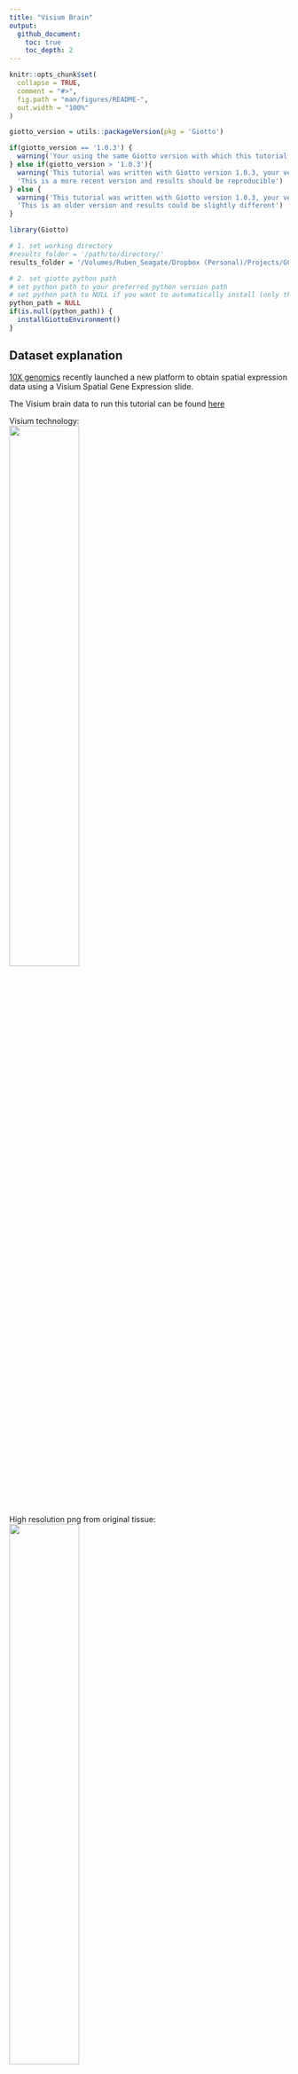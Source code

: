 ```yaml
---
title: "Visium Brain"
output:
  github_document:
    toc: true
    toc_depth: 2
---
```


<!-- mouse_cortex_1_simple.md is generated from mouse_cortex_1_simple.Rmd Please edit that file -->

```r
knitr::opts_chunk$set(
  collapse = TRUE,
  comment = "#>",
  fig.path = "man/figures/README-",
  out.width = "100%"
)
```


```r
giotto_version = utils::packageVersion(pkg = 'Giotto')

if(giotto_version == '1.0.3') {
  warning('Your using the same Giotto version with which this tutorial was written')
} else if(giotto_version > '1.0.3'){
  warning('This tutorial was written with Giotto version 1.0.3, your version is ', giotto_version, '.', 
  'This is a more recent version and results should be reproducible')
} else {
  warning('This tutorial was written with Giotto version 1.0.3, your version is ', giotto_version, '.', 
  'This is an older version and results could be slightly different')
}
```



```r
library(Giotto)

# 1. set working directory
#results_folder = '/path/to/directory/'
results_folder = '/Volumes/Ruben_Seagate/Dropbox (Personal)/Projects/GC_lab/Ruben_Dries/190225_spatial_package/Results/Visium/Brain/201226_results//'

# 2. set giotto python path
# set python path to your preferred python version path
# set python path to NULL if you want to automatically install (only the 1st time) and use the giotto miniconda environment
python_path = NULL 
if(is.null(python_path)) {
  installGiottoEnvironment()
}
```

## Dataset explanation
[10X genomics](https://www.10xgenomics.com/spatial-transcriptomics/) recently launched a new platform to obtain spatial expression data using a Visium Spatial Gene Expression slide.

The Visium brain data to run this tutorial can be found [here]( https://support.10xgenomics.com/spatial-gene-expression/datasets/1.1.0/V1_Adult_Mouse_Brain)

Visium technology:  
![](../inst/images/general_figs/visium_technology.png){ width=50% }

High resolution png from original tissue:   
![](../inst/images/mouse_Visium_brain/mouse_brain_highres.png){ width=50% } 


## Part 1: Giotto global instructions and preparations

```r
## create instructions
instrs = createGiottoInstructions(save_dir = results_folder,
                                  save_plot = TRUE,
                                  show_plot = FALSE)

## provide path to visium folder
#data_path = '/path/to/Brain_data/'
data_path = '/Volumes/Ruben_Seagate/Dropbox (Personal)/Projects/GC_lab/Ruben_Dries/190225_spatial_package/Data/Visium_data/Brain_data/'
```



## part 2: Create Giotto object & process data

```r
## directly from visium folder
visium_brain = createGiottoVisiumObject(visium_dir = data_path, expr_data = 'raw',
                                         png_name = 'tissue_lowres_image.png',
                                         gene_column_index = 2, instructions = instrs)

## update and align background image
# problem: image is not perfectly aligned
spatPlot(gobject = visium_brain, cell_color = 'in_tissue', show_image = T, point_alpha = 0.7,
         save_param = list(save_name = '2_a_spatplot_image'))

```

![](../inst/images/mouse_Visium_brain/vignette_201226/2_a_spatplot_image.png){ width=50% }  

```r
# check name
showGiottoImageNames(visium_brain) # "image" is the default name
# adjust parameters to align image (iterative approach)
visium_brain = updateGiottoImage(visium_brain, image_name = 'image',
                                  xmax_adj = 1300, xmin_adj = 1200,
                                  ymax_adj = 1100, ymin_adj = 1000)

# now it's aligned
spatPlot(gobject = visium_brain, cell_color = 'in_tissue', show_image = T, point_alpha = 0.7,
         save_param = list(save_name = '2_b_spatplot_image_adjusted'))
```

![](../inst/images/mouse_Visium_brain/vignette_201226/2_b_spatplot_image_adjusted.png){ width=50% } 

```r
## check metadata
pDataDT(visium_brain)

## compare in tissue with provided jpg
spatPlot(gobject = visium_brain, cell_color = 'in_tissue', point_size = 2,
         cell_color_code = c('0' = 'lightgrey', '1' = 'blue'),
         save_param = list(save_name = '2_c_in_tissue'))
```

![](../inst/images/mouse_Visium_brain/vignette_201226/2_c_in_tissue.png){ width=50% } 

```r
## subset on spots that were covered by tissue
metadata = pDataDT(visium_brain)
in_tissue_barcodes = metadata[in_tissue == 1]$cell_ID
visium_brain = subsetGiotto(visium_brain, cell_ids = in_tissue_barcodes)

## filter
visium_brain <- filterGiotto(gobject = visium_brain,
                              expression_threshold = 1,
                              gene_det_in_min_cells = 50,
                              min_det_genes_per_cell = 1000,
                              expression_values = c('raw'),
                              verbose = T)

## normalize
visium_brain <- normalizeGiotto(gobject = visium_brain, scalefactor = 6000, verbose = T)

## add gene & cell statistics
visium_brain <- addStatistics(gobject = visium_brain)

## visualize
spatPlot2D(gobject = visium_brain, show_image = T, point_alpha = 0.7,
           save_param = list(save_name = '2_d_spatial_locations'))
```

![](../inst/images/mouse_Visium_brain/vignette_201226/2_d_spatial_locations.png){ width=50% } 


```r
spatPlot2D(gobject = visium_brain, show_image = T, point_alpha = 0.7,
           cell_color = 'nr_genes', color_as_factor = F,
           save_param = list(save_name = '2_e_nr_genes'))

```

![](../inst/images/mouse_Visium_brain/vignette_201226/2_e_nr_genes.png){ width=50% } 


## part 3: dimension reduction

```r
## highly variable genes (HVG)
visium_brain <- calculateHVG(gobject = visium_brain,
                              save_param = list(save_name = '3_a_HVGplot'))
```

![](../inst/images/mouse_Visium_brain/vignette_201226/3_a_HVGplot.png){ width=50% } 

```r
## run PCA on expression values (default)
gene_metadata = fDataDT(visium_brain)
featgenes = gene_metadata[hvg == 'yes' & perc_cells > 3 & mean_expr_det > 0.4]$gene_ID

visium_brain <- runPCA(gobject = visium_brain, 
                       genes_to_use = featgenes, 
                       scale_unit = F, center = T, 
                       method="factominer")

screePlot(visium_brain, ncp = 30, save_param = list(save_name = '3_b_screeplot'))
```

![](../inst/images/mouse_Visium_brain/vignette_201226/3_b_screeplot.png){ width=50% } 

```r
plotPCA(gobject = visium_brain,
        save_param = list(save_name = '3_c_PCA_reduction'))
```

![](../inst/images/mouse_Visium_brain/vignette_201226/3_c_PCA_reduction.png){ width=50% } 

```r
## run UMAP and tSNE on PCA space (default)
visium_brain <- runUMAP(visium_brain, dimensions_to_use = 1:10)
plotUMAP(gobject = visium_brain,
         save_param = list(save_name = '3_d_UMAP_reduction'))
```

![](../inst/images/mouse_Visium_brain/vignette_201226/3_d_UMAP_reduction.png){ width=50% } 

```r
visium_brain <- runtSNE(visium_brain, dimensions_to_use = 1:10)
plotTSNE(gobject = visium_brain,
         save_param = list(save_name = '3_e_tSNE_reduction'))
```

![](../inst/images/mouse_Visium_brain/vignette_201226/3_e_tSNE_reduction.png){ width=50% } 



## part 4:  cluster

```r
## sNN network (default)
visium_brain <- createNearestNetwork(gobject = visium_brain, dimensions_to_use = 1:10, k = 15)
## Leiden clustering
visium_brain <- doLeidenCluster(gobject = visium_brain, resolution = 0.4, n_iterations = 1000)
plotUMAP(gobject = visium_brain,
         cell_color = 'leiden_clus', show_NN_network = T, point_size = 2.5,
         save_param = list(save_name = '4_a_UMAP_leiden'))
```


![](../inst/images/mouse_Visium_brain/vignette_201226/4_a_UMAP_leiden.png){ width=50% } 

## part 5: co-visualize

### 5.1 whole dataset
```r
# expression and spatial
spatDimPlot(gobject = visium_brain, cell_color = 'leiden_clus',
            dim_point_size = 2, spat_point_size = 2.5,
            save_param = list(save_name = '5_a_covis_leiden'))
```

![](../inst/images/mouse_Visium_brain/vignette_201226/5_a_covis_leiden.png){ width=50% } 

```r
spatDimPlot(gobject = visium_brain, cell_color = 'nr_genes', color_as_factor = F,
            dim_point_size = 2, spat_point_size = 2.5,
            save_param = list(save_name = '5_b_nr_genes'))
```

![](../inst/images/mouse_Visium_brain/vignette_201226/5_b_nr_genes.png){ width=50% } 


### 5.2 subset dataset on DG region

```r
DG_subset = subsetGiottoLocs(visium_brain, 
                             x_max = 6500, x_min = 3000,
                             y_max = -2500, y_min = -5500,
                             return_gobject = TRUE)

spatDimPlot(gobject = DG_subset, 
            cell_color = 'leiden_clus', spat_point_size = 5, 
            save_param = list(save_name = '5_c_DEG_subset'))

```

![](../inst/images/mouse_Visium_brain/vignette_201226/5_c_DEG_subset.png){ width=50% } 


## part 6: cell type marker gene detection

#### gini
```r
gini_markers_subclusters = findMarkers_one_vs_all(gobject = visium_brain,
                                                  method = 'gini',
                                                  expression_values = 'normalized',
                                                  cluster_column = 'leiden_clus',
                                                  min_genes = 20,
                                                  min_expr_gini_score = 0.5,
                                                  min_det_gini_score = 0.5)
topgenes_gini = gini_markers_subclusters[, head(.SD, 2), by = 'cluster']$genes

# violinplot
violinPlot(visium_brain, genes = unique(topgenes_gini), cluster_column = 'leiden_clus',
           strip_text = 8, strip_position = 'right',
           save_param = list(save_name = '6_a_violinplot_gini', base_width = 5, base_height = 10))
```


![](../inst/images/mouse_Visium_brain/vignette_201226/6_a_violinplot_gini.png){ width=50% } 

```r
# cluster heatmap
plotMetaDataHeatmap(visium_brain, selected_genes = topgenes_gini,
                    metadata_cols = c('leiden_clus'), 
                    x_text_size = 10, y_text_size = 10,
                    save_param = list(save_name = '6_b_metaheatmap_gini'))
```


![](../inst/images/mouse_Visium_brain/vignette_201226/6_b_metaheatmap_gini.png){ width=50% } 

```r
# umap plots
dimGenePlot2D(visium_brain, expression_values = 'scaled',
              genes = gini_markers_subclusters[, head(.SD, 1), by = 'cluster']$genes,
              cow_n_col = 3, point_size = 1,
              save_param = list(save_name = '6_c_gini_umap', base_width = 8, base_height = 5))
```


![](../inst/images/mouse_Visium_brain/vignette_201226/6_c_gini_umap.png){ width=50% } 


#### scran

```r
scran_markers_subclusters = findMarkers_one_vs_all(gobject = visium_brain,
                                                   method = 'scran',
                                                   expression_values = 'normalized',
                                                   cluster_column = 'leiden_clus')
topgenes_scran = scran_markers_subclusters[, head(.SD, 2), by = 'cluster']$genes

# violinplot
violinPlot(visium_brain, genes = unique(topgenes_scran), cluster_column = 'leiden_clus',
           strip_text = 10, strip_position = 'right',
           save_param = list(save_name = '6_d_violinplot_scran', base_width = 5))
```

![](../inst/images/mouse_Visium_brain/vignette_201226/6_d_violinplot_scran.png){ width=50% } 

```r
# cluster heatmap
plotMetaDataHeatmap(visium_brain, selected_genes = topgenes_scran,
                    metadata_cols = c('leiden_clus'),
                    save_param = list(save_name = '6_e_metaheatmap_scran'))
```

![](../inst/images/mouse_Visium_brain/vignette_201226/6_e_metaheatmap_scran.png){ width=50% } 

```r
# umap plots
dimGenePlot(visium_brain, expression_values = 'scaled',
            genes = scran_markers_subclusters[, head(.SD, 1), by = 'cluster']$genes,
            cow_n_col = 3, point_size = 1,
            save_param = list(save_name = '6_f_scran_umap', base_width = 8, base_height = 5))
```

![](../inst/images/mouse_Visium_brain/vignette_201226/6_f_scran_umap.png){ width=50% } 



## part 7: cell-type annotation

Visium spatial transcriptomics does not provide single-cell resolution, making cell type annotation a harder problem. Giotto provides 3 ways to calculate enrichment of specific cell-type signature gene list:    
- PAGE  
- rank  
- hypergeometric test


known markers for different mouse brain cell types:  
Zeisel, A. et al. Molecular Architecture of the Mouse Nervous System. Cell 174, 999-1014.e22 (2018). 
cell type signatures  
combination of all marker genes identified in Zeisel et al  


### 7.1 PAGE enrichment 
```r

# 1.1 create binary matrix of cell signature genes
# small example #
gran_markers = c("Nr3c2", "Gabra5", "Tubgcp2", "Ahcyl2",
                 "Islr2", "Rasl10a", "Tmem114", "Bhlhe22", 
                 "Ntf3", "C1ql2")

oligo_markers = c("Efhd1", "H2-Ab1", "Enpp6", "Ninj2",
                  "Bmp4", "Tnr", "Hapln2", "Neu4",
                  "Wfdc18", "Ccp110")        

di_mesench_markers = c("Cartpt", "Scn1a", "Lypd6b",  "Drd5",
                       "Gpr88", "Plcxd2", "Cpne7", "Pou4f1",
                       "Ctxn2", "Wnt4")

signature_matrix = makeSignMatrixPAGE(sign_names = c('Granule_neurons',
                                                     'Oligo_dendrocytes',
                                                     'di_mesenchephalon'),
                                      sign_list = list(gran_markers,
                                                       oligo_markers,
                                                       di_mesench_markers))

# 1.2 [shortcut] fully pre-prepared matrix for all cell types
sign_matrix_path = system.file("extdata", "sig_matrix.txt", package = 'Giotto')
brain_sc_markers = data.table::fread(sign_matrix_path) 
sig_matrix = as.matrix(brain_sc_markers[,-1]); rownames(sig_matrix) = brain_sc_markers$Event



# 1.3 enrichment test with PAGE

# runSpatialEnrich() can also be used as a wrapper for all currently provided enrichment options
visium_brain = runPAGEEnrich(gobject = visium_brain, sign_matrix = sig_matrix)


# 1.4 heatmap of enrichment versus annotation (e.g. clustering result)
cell_types = colnames(sig_matrix)
plotMetaDataCellsHeatmap(gobject = visium_brain,
                         metadata_cols = 'leiden_clus',
                         value_cols = cell_types,
                         spat_enr_names = 'PAGE',
                         x_text_size = 8, 
                         y_text_size = 8,
                         save_param = list(save_name="7_a_metaheatmap"))
```

![](../inst/images/mouse_Visium_brain/vignette_201226/7_a_metaheatmap.png){ width=50% } 

```r
# 1.5 visualizations
cell_types_subset = colnames(sig_matrix)[1:10]
spatCellPlot(gobject = visium_brain, 
             spat_enr_names = 'PAGE',
             cell_annotation_values = cell_types_subset,
             cow_n_col = 4,coord_fix_ratio = NULL, point_size = 0.75,
             save_param = list(save_name="7_b_spatcellplot_1"))
```

![](../inst/images/mouse_Visium_brain/vignette_201226/7_b_spatcellplot_1.png){ width=50% } 

```r
cell_types_subset = colnames(sig_matrix)[11:20]
spatCellPlot(gobject = visium_brain, spat_enr_names = 'PAGE', 
             cell_annotation_values = cell_types_subset, cow_n_col = 4,
             coord_fix_ratio = NULL, point_size = 0.75, 
             save_param = list(save_name="7_c_spatcellplot_2"))
```

![](../inst/images/mouse_Visium_brain/vignette_201226/7_c_spatcellplot_2.png){ width=50% }

```r
spatDimCellPlot(gobject = visium_brain, 
                spat_enr_names = 'PAGE',
                cell_annotation_values = c('Cortex_hippocampus', 'Granule_neurons',
                                           'di_mesencephalon_1', 'Oligo_dendrocyte','Vascular'),
                cow_n_col = 1, spat_point_size = 1, 
                plot_alignment = 'horizontal', 
                save_param = list(save_name="7_d_spatDimCellPlot", base_width=7, base_height=10))
```

![](../inst/images/mouse_Visium_brain/vignette_201226/7_d_spatDimCellPlot.png){ width=50% }







## part 8: spatial grid ####

```r
visium_brain <- createSpatialGrid(gobject = visium_brain,
                                   sdimx_stepsize = 400,
                                   sdimy_stepsize = 400,
                                   minimum_padding = 0)
spatPlot(visium_brain, cell_color = 'leiden_clus', show_grid = T,
         grid_color = 'red', spatial_grid_name = 'spatial_grid', 
         save_param = list(save_name = '8_grid'))
```

![](../inst/images/mouse_Visium_brain/vignette_201226/8_grid.png){ width=50% } 

## part 9: spatial network ####

```r
visium_brain <- createSpatialNetwork(gobject = visium_brain, 
                                     method = 'kNN', k = 5, 
                                     maximum_distance_knn = 400, 
                                     name = 'spatial_network')

showNetworks(visium_brain)

spatPlot(gobject = visium_brain, show_network = T,
         network_color = 'blue', spatial_network_name = 'spatial_network',
         save_param = list(save_name = '9_a_knn_network'))
```

![](../inst/images/mouse_Visium_brain/vignette_201226/9_a_knn_network.png){ width=50% } 

## part 10: spatial genes ####

### Spatial genes

```r
## kmeans binarization
kmtest = binSpect(visium_brain, calc_hub = T, hub_min_int = 5,
                  spatial_network_name = 'spatial_network')
spatGenePlot(visium_brain, expression_values = 'scaled',
             genes = kmtest$genes[1:6], cow_n_col = 2, point_size = 1.5,
             save_param = list(save_name = '10_a_spatial_genes_km'))
```

![](../inst/images/mouse_Visium_brain/vignette_201226/10_a_spatial_genes_km.png){ width=50% } 

```r
## rank binarization
ranktest = binSpect(visium_brain, bin_method = 'rank', 
                    calc_hub = T, hub_min_int = 5,
                    spatial_network_name = 'spatial_network')
spatGenePlot(visium_brain, expression_values = 'scaled',
             genes = ranktest$genes[1:6], cow_n_col = 2, point_size = 1.5,
             save_param = list(save_name = '10_b_spatial_genes_rank'))
```

![](../inst/images/mouse_Visium_brain/vignette_201226/10_b_spatial_genes_rank.png){ width=50% } 




### Spatial patterns

```r
# cluster the top 1500 spatial genes into 20 clusters
ext_spatial_genes = ranktest[1:1500,]$gene

# here we use existing detectSpatialCorGenes function to calculate pairwise distances between genes (but set network_smoothing=0 to use default clustering)
spat_cor_netw_DT = detectSpatialCorGenes(visium_brain, 
                                         method = 'network', 
                                         spatial_network_name = 'spatial_network', 
                                         subset_genes = ext_spatial_genes)

# cluster spatial genes
spat_cor_netw_DT = clusterSpatialCorGenes(spat_cor_netw_DT, name = 'spat_netw_clus', k = 20)

# visualize clusters
heatmSpatialCorGenes(visium_brain, 
                     spatCorObject = spat_cor_netw_DT, 
                     use_clus_name = 'spat_netw_clus', 
                     heatmap_legend_param = list(title = NULL), 
                     save_param = list(save_name="10_c_heatmap",
                                       base_height = 6, base_width = 8, units = 'cm'))
```

![](../inst/images/mouse_Visium_brain/vignette_201226/10_c_heatmap.png){ width=50% } 




```r

table(spat_cor_netw_DT$cor_clusters$spat_netw_clus)

coexpr_dt = data.table::data.table(genes = names(spat_cor_netw_DT$cor_clusters$spat_netw_clus),
                       cluster = spat_cor_netw_DT$cor_clusters$spat_netw_clus)
data.table::setorder(coexpr_dt, cluster)
top30_coexpr_dt = coexpr_dt[, head(.SD, 30) , by = cluster]


# do HMRF with different betas on 500 spatial genes
my_spatial_genes <- top30_coexpr_dt$genes

hmrf_folder = paste0(results_folder,'/','11_HMRF/')
if(!file.exists(hmrf_folder)) dir.create(hmrf_folder, recursive = T)

HMRF_spatial_genes = doHMRF(gobject = visium_brain, 
                            expression_values = 'scaled', 
                            spatial_genes = my_spatial_genes, k = 20, 
                            spatial_network_name="spatial_network", 
                            betas = c(0, 10, 5), 
                            output_folder = paste0(hmrf_folder, '/', 'Spatial_genes/SG_topgenes_k20_scaled'))

visium_brain = addHMRF(gobject = visium_brain, HMRFoutput = HMRF_spatial_genes, 
                       k = 20, betas_to_add = c(0, 10, 20, 30, 40), 
                       hmrf_name = 'HMRF')

spatPlot(gobject = visium_brain, cell_color = 'HMRF_k20_b.40',
         point_size = 2, save_param=c(save_name="10_d_spatPlot2D_HMRF"))
```

![](../inst/images/mouse_Visium_brain/vignette_201226/10_d_spatPlot2D_HMRF.png){ width=50% } 


## Export and create Giotto Viewer 


```r
# check which annotations are available
combineMetadata(visium_brain, spat_enr_names = 'PAGE')

# select annotations, reductions and expression values to view in Giotto Viewer
viewer_folder = paste0(results_folder, '/', 'mouse_Visium_brain_viewer')

exportGiottoViewer(gobject = visium_brain,
                   output_directory = viewer_folder,
                   spat_enr_names = 'PAGE', 
                   factor_annotations = c('in_tissue',
                                          'leiden_clus',
                                          'HMRF_k20_b.40'),
                   numeric_annotations = c('nr_genes',
                                           'clus_25'),
                   dim_reductions = c('tsne', 'umap'),
                   dim_reduction_names = c('tsne', 'umap'),
                   expression_values = 'scaled',
                   expression_rounding = 2,
                   overwrite_dir = T)
```



